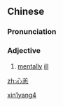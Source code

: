 ==Chinese==
{{zh-forms}}

===Pronunciation===
{{zh-pron
|m=xīnyàng
|cat=a
}}

===Adjective===
{{zh-adj}}

# {{lb|zh|archaic}} [[mentally]] [[ill]]

[[Category:Mandarin archaic terms|xin1yang4]]

[[zh:心恙]]